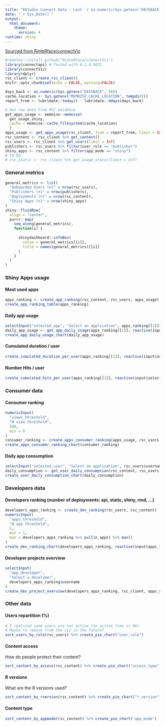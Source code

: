 ```yaml
---
title: "RStudio Connect Data - Last `r as.numeric(Sys.getenv('DAYSBACK', 90))` Days"
date: "`r Sys.Date()`"
output: 
  html_document:
    theme:
      version: 4
runtime: shiny
---
```


[Sourced from RinteRface/connectViz](https://github.com/RinteRface/connectViz)

```r
#remotes::install_github("RinteRface/connectViz")
library(connectapi) # Tested with 0.1.0.9031
library(connectViz)
library(dplyr)
rsc_client <- create_rsc_client()
knitr::opts_chunk$set(echo = FALSE, warning=FALSE)

days_back <- as.numeric(Sys.getenv("DAYSBACK", 90))
cache_location <- Sys.getenv("MEMOISE_CACHE_LOCATION", tempdir())
report_from <- lubridate::today() - lubridate::ddays(days_back)

```

```r
# Get raw data from RSC database
get_apps_usage <- memoise::memoise(
  get_usage_shiny, 
  cache = memoise::cache_filesystem(cache_location)
  )
apps_usage <- get_apps_usage(rsc_client, from = report_from, limit = Inf)
rsc_content <- rsc_client %>% get_content()
rsc_users <- rsc_client %>% get_users(limit = Inf)
publishers <- rsc_users %>% filter(user_role == "publisher") 
shiny_apps <- rsc_content %>% filter(app_mode == "shiny")
# TO DO
# rsc_static <- rsc_client %>% get_usage_static(limit = Inf)
```

### General metrics

```r
general_metrics <- list(
  "Onboarded Users (n)" = nrow(rsc_users),
  "Publishers (n)" = nrow(publishers),
  "Deployments (n)" = nrow(rsc_content),
  "Shiny Apps (n)" = nrow(shiny_apps)
)
shiny::fluidRow(
  align = "center",
  purrr::map(
    seq_along(general_metrics),
    function(i) {
      
      shinydashboard::infoBox(
        value = general_metrics[[i]],
        title = names(general_metrics)[[i]]
      )
    }
  )
)
```

### Shiny Apps usage

#### Most used apps

```r
apps_ranking <- create_app_ranking(rsc_content, rsc_users, apps_usage)
create_app_ranking_table(apps_ranking)
```

#### Daily app usage

```r
selectInput("selected_app", "Select an application", apps_ranking[[2]]$app_name)
daily_app_usage <- get_app_daily_usage(apps_ranking[[2]], reactive(input$selected_app))
create_app_daily_usage_chart(daily_app_usage)
```

#### Cumulated duration / user

```r
create_cumulated_duration_per_user(apps_ranking[[1]], reactive(input$selected_app))
```

#### Number Hits / user

```r
create_cumulated_hits_per_user(apps_ranking[[1]], reactive(input$selected_app))
```

### Consumer data


#### Consumer ranking
```r
numericInput(
  "views_threshold",
  "N view threshold",
  100,
  min = 0
)
consumer_ranking <- create_apps_consumer_ranking(apps_usage, rsc_users, reactive(input$views_threshold))
create_apps_consumer_ranking_chart(consumer_ranking)
```

#### Daily app consumption

```r
selectInput("selected_user", "Select an application", rsc_users$username)
daily_consumption <- get_user_daily_consumption(rsc_content, rsc_users, apps_usage, reactive(input$selected_user))
create_user_daily_consumption_chart(daily_consumption)
```


### Developers data


#### Developers ranking (number of deployments: api, static, shiny, rmd, ...)

```r
developers_apps_ranking <- create_dev_ranking(rsc_users, rsc_content)
numericInput(
  "apps_threshold",
  "N app threshold",
  5,
  min = 1,
  max = developers_apps_ranking %>% pull(n_apps) %>% max()
)
create_dev_ranking_chart(developers_apps_ranking, reactive(input$apps_threshold))
```

#### Developer projects overview

```r
selectInput(
  "app_developer",
  "Select a developer",
  developers_apps_ranking$username
)
create_dev_project_overview(developers_apps_ranking, rsc_client, apps_ranking[[1]], reactive(input$app_developer))
```


### Other data

#### Users repartition (%)

```r
# I realized some users are not active (ie active_time is NA).
# Maybe to remove from the viz in the future?
sort_users_by_role(rsc_users) %>% create_pie_chart("user_role")
```

#### Content access

How do people protect their content?

```r
sort_content_by_access(rsc_content) %>% create_pie_chart("access_type")
```


#### R versions

What are the R versions used?

```r
sort_content_by_rversion(rsc_content) %>% create_pie_chart("r_version")
```

#### Content type

```r
sort_content_by_appmode(rsc_content) %>% create_pie_chart("app_mode")
```
